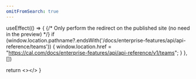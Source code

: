 ```yaml
---
omitFromSearch: true
---
```



  useEffect(() => {
    {/* Only perform the redirect on the published site (no need in the preview) */}
    if (window.location.pathname?.endsWith('/docs/enterprise-features/api/api-reference/teams')) {
      window.location.href = "https://cal.com/docs/enterprise-features/api/api-reference/v1/teams";
    }
  }, [])
  
  return <></>
}

<Redirect />
